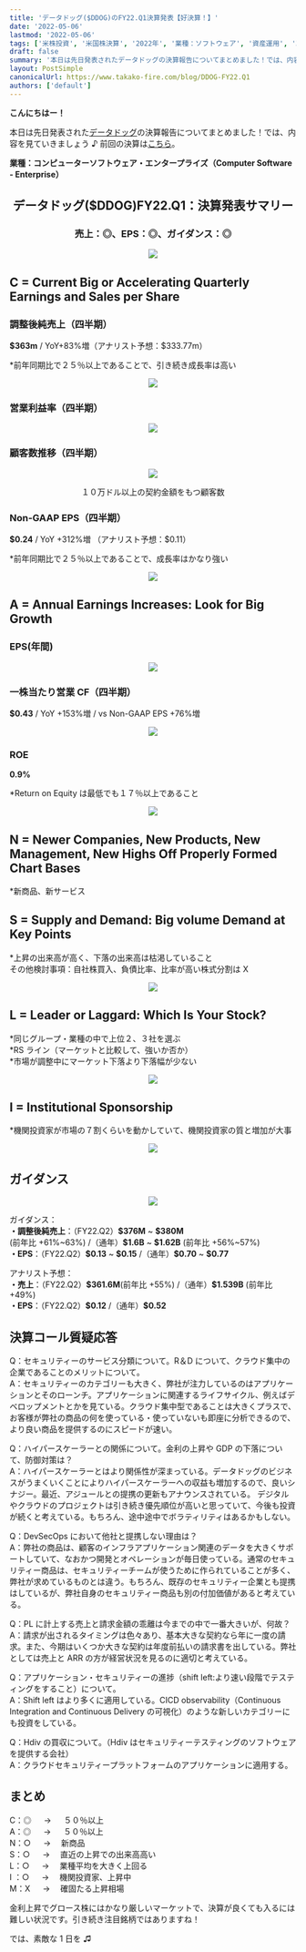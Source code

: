 ```yaml
---
title: 'データドッグ($DDOG)のFY22.Q1決算発表【好決算！】'
date: '2022-05-06'
lastmod: '2022-05-06'
tags: ['米株投資', '米国株決算', '2022年', '業種：ソフトウェア', '資産運用', '30代女性']
draft: false
summary: '本日は先日発表されたデータドッグの決算報告についてまとめました！では、内容を見ていきましょう♪'
layout: PostSimple
canonicalUrl: https://www.takako-fire.com/blog/DDOG-FY22.Q1
authors: ['default']
---
```


**こんにちはー！**

本日は先日発表された[データドッグ](https://investors.datadoghq.com/static-files/23d358e0-eba2-4fb9-993a-98179120f56b'21-Investor-Presentation.pdf)の決算報告についてまとめました！では、内容を見ていきましょう ♪ 前回の決算は[こちら](https://note.com/takako_y/n/n591e37fcff61)。

**業種：コンピューターソフトウェア・エンタープライズ（Computer Software - Enterprise）**

<TOCInline toc={props.toc} asDisclosure />

<center>

## データドッグ($DDOG)FY22.Q1：決算発表サマリー

</center>
<center>

### 売上：◎、EPS：◎、ガイダンス：◎

</center>

<div className="-mx-2 flex flex-wrap overflow-hidden xl:-mx-2">
  <div className="my-1 w-full overflow-hidden px-2 xl:my-1 xl:w-1/2 xl:px-2">
    <center>
      <Image src="/static/images/DDOG_FY22.Q1/financials.png" width={800} height={310} />
    </center>
  </div>
</div>

## C = Current Big or Accelerating Quarterly Earnings and Sales per Share

### 調整後純売上（四半期）

**\$363m** / YoY+83%増（アナリスト予想：$333.77m）

\*前年同期比で２５％以上であることで、引き続き成長率は高い

<div className="-mx-2 flex flex-wrap overflow-hidden xl:-mx-2">
  <div className="my-1 w-full overflow-hidden px-2 xl:my-1 xl:w-1/2 xl:px-2">
    <center>
      <Image src="/static/images/DDOG_FY22.Q1/sales.png" width={490} height={270} />
    </center>
  </div>
</div>

### 営業利益率（四半期）

<div className="-mx-2 flex flex-wrap overflow-hidden xl:-mx-2">
  <div className="my-1 w-full overflow-hidden px-2 xl:my-1 xl:w-1/2 xl:px-2">
    <center>
      <Image src="/static/images/DDOG_FY22.Q1/op.png" width={490} height={270} />
    </center>
  </div>
</div>

### 顧客数推移（四半期）

<div className="-mx-2 flex flex-wrap overflow-hidden xl:-mx-2">
  <div className="my-1 w-full overflow-hidden px-2 xl:my-1 xl:w-1/2 xl:px-2">
    <center>
      <Image src="/static/images/DDOG_FY22.Q1/customer.png" width={490} height={270} />
      <p>１０万ドル以上の契約金額をもつ顧客数</p>
    </center>
  </div>
</div>

### Non-GAAP EPS（四半期）

**\$0.24** / YoY +312%増 （アナリスト予想：$0.11）<br/>

\*前年同期比で２５％以上であることで、成長率はかなり強い

<div className="-mx-2 flex flex-wrap overflow-hidden xl:-mx-2">
  <div className="my-1 w-full overflow-hidden px-2 xl:my-1 xl:w-1/2 xl:px-2">
    <center>
      <Image src="/static/images/DDOG_FY22.Q1/eps.png" width={490} height={270} />
    </center>
  </div>
</div>

## A = Annual Earnings Increases: Look for Big Growth

### EPS(年間)

<div className="-mx-2 flex flex-wrap overflow-hidden xl:-mx-2">
  <div className="my-1 w-full overflow-hidden px-2 xl:my-1 xl:w-1/2 xl:px-2">
    <center>
      <Image src="/static/images/DDOG_FY22.Q1/eps2.png" width={298} height={240} />
    </center>
  </div>
</div>

### 一株当たり営業 CF（四半期）

**\$0.43** / YoY +153%増 / vs Non-GAAP EPS +76%増

<div className="-mx-2 flex flex-wrap overflow-hidden xl:-mx-2">
  <div className="my-1 w-full overflow-hidden px-2 xl:my-1 xl:w-1/2 xl:px-2">
    <center>
      <Image src="/static/images/DDOG_FY22.Q1/cf.png" width={490} height={270} />
    </center>
  </div>
</div>

### ROE

**0.9%**

\*Return on Equity は最低でも１７％以上であること

<div className="-mx-2 flex flex-wrap overflow-hidden xl:-mx-2">
  <div className="my-1 w-full overflow-hidden px-2 xl:my-1 xl:w-1/2 xl:px-2">
    <center>
      <Image src="/static/images/DDOG_FY22.Q1/roe.png" width={490} height={270} />
    </center>
  </div>
</div>

## N = Newer Companies, New Products, New Management, New Highs Off Properly Formed Chart Bases

\*新商品、新サービス

## S = Supply and Demand: Big volume Demand at Key Points

\*上昇の出来高が高く、下落の出来高は枯渇していること <br/>
その他検討事項：自社株買入、負債比率、比率が高い株式分割は X

<div className="-mx-2 flex flex-wrap overflow-hidden xl:-mx-2">
  <div className="my-1 w-full overflow-hidden px-2 xl:my-1 xl:w-1/2 xl:px-2">
    <center>
      <Image src="/static/images/DDOG_FY22.Q1/stock.png" width={1151} height={544} />
    </center>
  </div>
</div>

## L = Leader or Laggard: Which Is Your Stock?

*同じグループ・業種の中で上位２、３社を選ぶ <br/>
*RS ライン（マーケットと比較して、強いか否か） <br/> \*市場が調整中にマーケット下落より下落幅が少ない

<div className="-mx-2 flex flex-wrap overflow-hidden xl:-mx-2">
  <div className="my-1 w-full overflow-hidden px-2 xl:my-1 xl:w-1/2 xl:px-2">
    <center>
      <Image src="/static/images/DDOG_FY22.Q1/compare.png" width={998} height={738} />
    </center>
  </div>
</div>

## I = Institutional Sponsorship

\*機関投資家が市場の７割くらいを動かしていて、機関投資家の質と増加が大事

<div className="-mx-2 flex flex-wrap overflow-hidden xl:-mx-2">
  <div className="my-1 w-full overflow-hidden px-2 xl:my-1 xl:w-1/2 xl:px-2">
    <center>
      <Image src="/static/images/DDOG_FY22.Q1/fund.png" width={213} height={390} />
    </center>
  </div>
</div>

## ガイダンス

<div className="-mx-2 flex flex-wrap overflow-hidden xl:-mx-2">
  <div className="my-1 w-full overflow-hidden px-2 xl:my-1 xl:w-1/2 xl:px-2">
    <center>
      <Image src="/static/images/DDOG_FY22.Q1/guidance.png" width={800} height={420} />
    </center>
  </div>
</div>

ガイダンス：<br/>
**・調整後純売上**：（FY22.Q2）**\$376M** ~ **\$380M** (前年比 +61%~63%) /（通年）**\$1.6B** ~ **\$1.62B** (前年比 +56%~57%) <br/>
**・EPS**：（FY22.Q2）**\$0.13** ~ **\$0.15** /（通年）**\$0.70** ~ **\$0.77**

アナリスト予想：<br/>
**・売上**：（FY22.Q2）**\$361.6M**(前年比 +55%) /（通年）**\$1.539B** (前年比 +49%)<br/>
**・EPS**：（FY22.Q2）**\$0.12** /（通年）**\$0.52**

## 決算コール質疑応答

Q：セキュリティーのサービス分類について。R＆D について、クラウド集中の企業であることのメリットについて。<br/>
A：セキュリティーのカテゴリーも大きく、弊社が注力しているのはアプリケーションとそのローンチ。アプリケーションに関連するライフサイクル、例えばデベロップメントとかを見ている。クラウド集中型であることは大きくプラスで、お客様が弊社の商品の何を使っている・使っていないも即座に分析できるので、より良い商品を提供するのにスピードが速い。

Q：ハイパースケーラーとの関係について。金利の上昇や GDP の下落について、防御対策は？<br/>
A：ハイパースケーラーとはより関係性が深まっている。データドッグのビジネスがうまくいくことによりハイパースケーラーへの収益も増加するので、良いシナジー。最近、アジュールとの提携の更新もアナウンスされている。
デジタルやクラウドのプロジェクトは引き続き優先順位が高いと思っていて、今後も投資が続くと考えている。もちろん、途中途中でボラティリティはあるかもしない。

Q：DevSecOps において他社と提携しない理由は？<br/>
A：弊社の商品は、顧客のインフラアプリケーション関連のデータを大きくサポートしていて、なおかつ開発とオペレーションが毎日使っている。通常のセキュリティー商品は、セキュリティーチームが使うために作られていることが多く、弊社が求めているものとは違う。もちろん、既存のセキュリティー企業とも提携はしているが、弊社自身のセキュリティー商品も別の付加価値があると考えている。

Q：PL に計上する売上と請求金額の乖離は今までの中で一番大きいが、何故？<br/>
A：請求が出されるタイミングは色々あり、基本大きな契約なら年に一度の請求。また、今期はいくつか大きな契約は年度前払いの請求書を出している。弊社としては売上と ARR の方が経営状況を見るのに適切と考えている。

Q：アプリケーション・セキュリティーの進捗（shift left:より速い段階でテスティングをすること）について。<br/>
A：Shift left はより多くに適用している。CICD observability（Continuous Integration and Continuous Delivery の可視化）のような新しいカテゴリーにも投資をしている。

Q：Hdiv の買収について。（Hdiv はセキュリティーテスティングのソフトウェアを提供する会社）<br/>
A：クラウドセキュリティープラットフォームのアプリケーションに適用する。

## まとめ

C：◎ 　 → 　 ５０％以上 <br/>
A：◎ 　 → 　 ５０％以上 <br/>
N：○ 　 → 　新商品 <br/>
S：○ 　 → 　直近の上昇での出来高高い <br/>
L：○ 　 → 　業種平均を大きく上回る <br/>
I ：○ 　 → 　機関投資家、上昇中 <br/>
M：X 　 → 　確固たる上昇相場<br/>

金利上昇でグロース株にはかなり厳しいマーケットで、決算が良くても入るには難しい状況です。引き続き注目銘柄ではありますね！

では、素敵な 1 日を ♫

